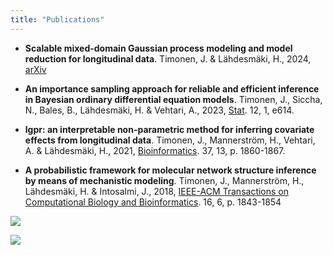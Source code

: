 ```yaml
---
title: "Publications"
---
```



* **Scalable mixed-domain Gaussian process modeling and model reduction for longitudinal data**. Timonen, J. & Lähdesmäki, H., 2024, [arXiv](https://arxiv.org/abs/2111.02019)

* **An importance sampling approach for reliable and efficient inference in Bayesian ordinary differential equation models**. Timonen, J., Siccha, N., Bales, B., Lähdesmäki, H. & Vehtari, A., 2023, [Stat](https://onlinelibrary.wiley.com/doi/10.1002/sta4.614). 12, 1, e614.

* **lgpr: an interpretable non-parametric method for inferring covariate effects from longitudinal data**. Timonen, J., Mannerström, H., Vehtari, A. & Lähdesmäki, H., 2021, [Bioinformatics](https://academic.oup.com/bioinformatics/article/37/13/1860/6104850). 37, 13, p. 1860-1867.

* **A probabilistic framework for molecular network structure inference by means of mechanistic modeling**. Timonen, J., Mannerström, H., Lähdesmäki, H. & Intosalmi, J., 2018, [IEEE-ACM Transactions on Computational Biology and Bioinformatics](https://ieeexplore.ieee.org/document/8334413). 16, 6, p. 1843-1854

:::{.border}
 
:::

::: {layout-ncol=2}
![](images/molecular_network.png)

![](images/canadian_weather.png)
:::

